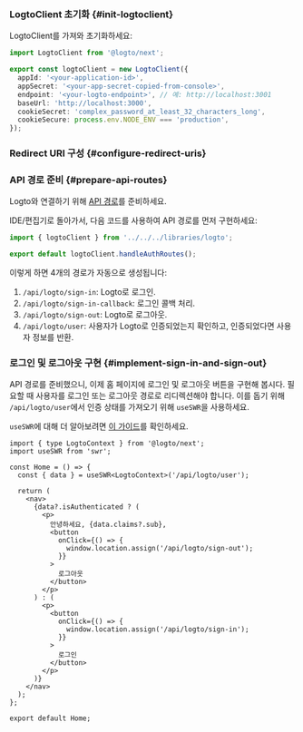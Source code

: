 
### LogtoClient 초기화 \{#init-logtoclient}

LogtoClient를 가져와 초기화하세요:

```ts title="libraries/logto.ts"
import LogtoClient from '@logto/next';

export const logtoClient = new LogtoClient({
  appId: '<your-application-id>',
  appSecret: '<your-app-secret-copied-from-console>',
  endpoint: '<your-logto-endpoint>', // 예: http://localhost:3001
  baseUrl: 'http://localhost:3000',
  cookieSecret: 'complex_password_at_least_32_characters_long',
  cookieSecure: process.env.NODE_ENV === 'production',
});
```

### Redirect URI 구성 \{#configure-redirect-uris}

<SignInFlowSummary />

<AssumingUrl />

<WebConfigureRedirectUris redirectUri="http://localhost:3000/api/logto/sign-in-callback" />

### API 경로 준비 \{#prepare-api-routes}

Logto와 연결하기 위해 [API 경로](https://nextjs.org/docs/pages/building-your-application/routing/api-routes)를 준비하세요.

IDE/편집기로 돌아가서, 다음 코드를 사용하여 API 경로를 먼저 구현하세요:

```ts title="pages/api/logto/[action].ts"
import { logtoClient } from '../../../libraries/logto';

export default logtoClient.handleAuthRoutes();
```

이렇게 하면 4개의 경로가 자동으로 생성됩니다:

1. `/api/logto/sign-in`: Logto로 로그인.
2. `/api/logto/sign-in-callback`: 로그인 콜백 처리.
3. `/api/logto/sign-out`: Logto로 로그아웃.
4. `/api/logto/user`: 사용자가 Logto로 인증되었는지 확인하고, 인증되었다면 사용자 정보를 반환.

### 로그인 및 로그아웃 구현 \{#implement-sign-in-and-sign-out}

API 경로를 준비했으니, 이제 홈 페이지에 로그인 및 로그아웃 버튼을 구현해 봅시다. 필요할 때 사용자를 로그인 또는 로그아웃 경로로 리디렉션해야 합니다. 이를 돕기 위해 `/api/logto/user`에서 인증 상태를 가져오기 위해 `useSWR`을 사용하세요.

`useSWR`에 대해 더 알아보려면 [이 가이드](https://swr.vercel.app/docs/getting-started)를 확인하세요.

```tsx title="/pages/index.tsx"
import { type LogtoContext } from '@logto/next';
import useSWR from 'swr';

const Home = () => {
  const { data } = useSWR<LogtoContext>('/api/logto/user');

  return (
    <nav>
      {data?.isAuthenticated ? (
        <p>
          안녕하세요, {data.claims?.sub},
          <button
            onClick={() => {
              window.location.assign('/api/logto/sign-out');
            }}
          >
            로그아웃
          </button>
        </p>
      ) : (
        <p>
          <button
            onClick={() => {
              window.location.assign('/api/logto/sign-in');
            }}
          >
            로그인
          </button>
        </p>
      )}
    </nav>
  );
};

export default Home;
```

<Checkpoint />
